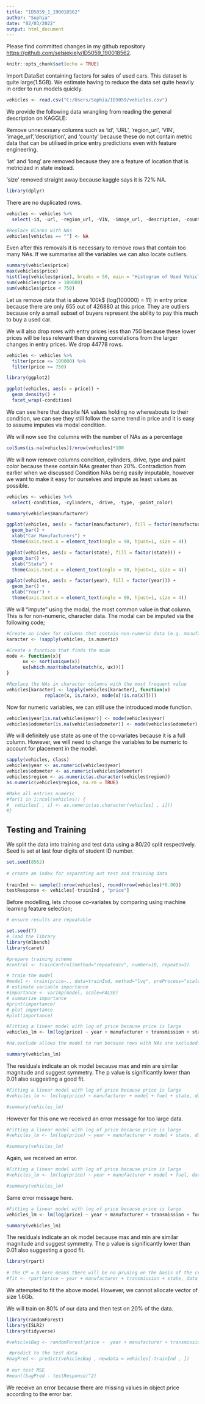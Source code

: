 ```yaml
---
title: "ID5059_1_190018562"
author: "Sophia"
date: "02/03/2022"
output: html_document
---
```


Please find committed changes in my github repository <https://github.com/selsiekiely/ID5059_190018562>.

```r
knitr::opts_chunk$set(echo = TRUE)
```

Import DataSet containing factors for sales of used cars. This dataset is quite large(1.5GB). We estimate having to reduce the data set quite heavily in order to run models quickly.

```r
vehicles <- read.csv("C:/Users/Sophia/ID5059/vehicles.csv")
```

We provide the following data wrangling from reading the general description on KAGGLE:

Remove unnecessary columns such as ‘id’, ’URL', ‘region_url’, 'VIN', ‘image_url’,'description', and 'county' because these do not contain metric data that can be utilised in price entry predictions even with feature engineering.

'lat' and 'long' are removed because they are a feature of location that is metricized in state instead.

'size' removed straight away because kaggle says it is 72% NA.

```r
library(dplyr)
```

There are no duplicated rows.

```r
vehicles <- vehicles %>% 
  select(-id, -url, -region_url, -VIN, -image_url, -description, -county, -lat, -long, -size)

#Replace Blanks with NAs
vehicles[vehicles == ""] <- NA
```

Even after this removals it is necessary to remove rows that contain too many NAs. If we summarise all the variables we can also locate outliers.

```r
summary(vehicles$price)
max(vehicles$price)
hist(log(vehicles$price), breaks = 50, main = "Histogram of Used Vehicle Prices", xlab = "Log of Vehicle Price in $")
sum(vehicles$price > 100000)
sum(vehicles$price < 750)
```

Let us remove data that is above 100k$ (log(100000) = 11) in entry price because there are only 655 out of 426880 at this price. They are outliers because only a small subset of buyers represent the ability to pay this much to buy a used car.

We will also drop rows with entry prices less than 750 because these lower prices will be less relevant than drawing correlations from the larger changes in entry prices. We drop 44778 rows.

```r
vehicles <- vehicles %>%
  filter(price <= 100000) %>%
  filter(price >= 750)
```

```r
library(ggplot2)
```

```r
ggplot(vehicles, aes(x = price)) +
  geom_density() +
  facet_wrap(~condition)
```

We can see here that despite NA values holding no whereabouts to their condition, we can see they still follow the same trend in price and it is easy to assume imputes via modal condition.

We will now see the columns with the number of NAs as a percentage

```r
colSums(is.na(vehicles))/nrow(vehicles)*100
```

We will now remove columns condition, cylinders, drive, type and paint color because these contain NAs greater than 20%. Contradiction from earlier when we discussed Condition NAs being easily imputable, however we want to make it easy for ourselves and impute as least values as possible.

```r
vehicles <- vehicles %>% 
  select(-condition, -cylinders, -drive, -type, -paint_color)
```



```r
summary(vehicles$manufacturer)

ggplot(vehicles, aes(x = factor(manufacturer), fill = factor(manufacturer))) +
  geom_bar() + 
  xlab("Car Manufacturers") +
  theme(axis.text.x = element_text(angle = 90, hjust=1, size = 4))
```

```r
ggplot(vehicles, aes(x = factor(state), fill = factor(state))) +
  geom_bar() + 
  xlab("State") +
  theme(axis.text.x = element_text(angle = 90, hjust=1, size = 4))
```

```r
ggplot(vehicles, aes(x = factor(year), fill = factor(year))) +
  geom_bar() + 
  xlab("Year") +
  theme(axis.text.x = element_text(angle = 90, hjust=1, size = 4))
```

We will "impute" using the modal; the most common value in that column. This is for non-numeric, character data. The modal can be imputed via the following code;

```r

#Create an index for columns that contain non-numeric data (e.g. manufacturer)
karacter <- !sapply(vehicles, is.numeric)

#Create a function that finds the mode
mode <- function(x){
      ux <- sort(unique(x))
      ux[which.max(tabulate(match(x, ux)))] 
}

#Replace the NAs in character columns with the most frequent value
vehicles[karacter] <- lapply(vehicles[karacter], function(x)
              replace(x, is.na(x), mode(x[!is.na(x)])))

```

Now for numeric variables, we can still use the introduced mode function. 

```r
vehicles$year[is.na(vehicles$year)] <- mode(vehicles$year)
vehicles$odometer[is.na(vehicles$odometer)] <- mode(vehicles$odometer)
```

We will definitely use state as one of the co-variates because it is a full column. However, we will need to change the variables to be numeric to account for placement in the model.

```r
sapply(vehicles, class)
vehicles$year <- as.numeric(vehicles$year)
vehicles$odometer <- as.numeric(vehicles$odometer)
vehicles$region <- as.numeric(as.character(vehicles$region))
as.numeric(vehicles$region, na.rm = TRUE)
```

```r

#Make all entries numeric
#for(i in 1:ncol(vehicles)) {       
#  vehicles[ , i] <- as.numeric(as.character(vehicles[ , i]))
#}

```


## Testing and Training

We split the data into training and test data using a 80/20 split respectively. Seed is set at last
four digits of student ID number.

```r
set.seed(8562)
  
# create an index for separating out test and training data 
  
trainInd <- sample(1:nrow(vehicles), round(nrow(vehicles)*0.80))
testResponse <- vehicles[-trainInd , "price"] 

```

Before modelling, lets choose co-variates by comparing using machine learning feature selection;

```r
# ensure results are repeatable

set.seed(7)
# load the library
library(mlbench)
library(caret)

#prepare training scheme
#control <- trainControl(method="repeatedcv", number=10, repeats=3)

# train the model
#model <- train(price~., data=trainInd, method="lvq", preProcess="scale", trControl=control)
# estimate variable importance
#importance <- varImp(model, scale=FALSE)
# summarize importance
#print(importance)
# plot importance
#plot(importance)
```

```r
#Fitting a linear model with log of price because price is large
vehicles_lm <- lm(log(price) ~ year + manufacturer + transmission + state, data = vehicles, na.action = na.exclude)

#na.exclude allows the model to run because rows with NAs are excluded. However, this does make it dodgy.

summary(vehicles_lm)
```

The residuals indicate an ok model because max and min are similar magnitude and suggest symmetry. The p value is significantly lower than 0.01 also suggesting a good fit.

```r
#Fitting a linear model with log of price because price is large
#vehicles_lm <- lm(log(price) ~ manufacturer + model + fuel + state, data = vehicles, na.action = na.exclude)

#summary(vehicles_lm)
```
However for this one we received an error message for too large data.

```r
#Fitting a linear model with log of price because price is large
#vehicles_lm <- lm(log(price) ~ year + manufacturer + model + state, data = vehicles, na.action = #na.exclude)

#summary(vehicles_lm)
```

Again, we received an error.

```r
#Fitting a linear model with log of price because price is large
#vehicles_lm <- lm(log(price) ~ year + manufacturer + model + fuel, data = vehicles, na.action = #na.exclude)

#summary(vehicles_lm)
```

Same error message here.

```r
#Fitting a linear model with log of price because price is large
vehicles_lm <- lm(log(price) ~ year + manufacturer + transmission + fuel, data = vehicles, na.action = na.exclude)

summary(vehicles_lm)
```

The residuals indicate an ok model because max and min are similar magnitude and suggest symmetry. The p value is significantly lower than 0.01 also suggesting a good fit. 

```r
library(rpart)
  
# the CP = 0 here means there will be no pruning on the basis of the cross-valdiation - we grow a big tree for pruning later
#fit <- rpart(price ~ year + manufacturer + transmission + state, data = vehicles, na.action = na.exclude, method="class", control = rpart.control(cp=0))
```

We attempted to fit the above model. However, we cannot allocate vector of size 1.6Gb.


We will train on 80% of our data and then test on 20% of the data.

```r
library(randomForest)
library(ISLR2)
library(tidyverse)
```

```r
#vehiclesBag <- randomForest(price ~  year + manufacturer + transmission + state , data = vehicles, subset = trainInd, mtry = 4, ntree = 25)

 #predict to the test data 
#bagPred <- predict(vehiclesBag , newdata = vehicles[-trainInd , ])
  
# our test MSE
#mean((bagPred - testResponse)^2)
```
We receive an error because there are missing values in object price according to the error bar.



